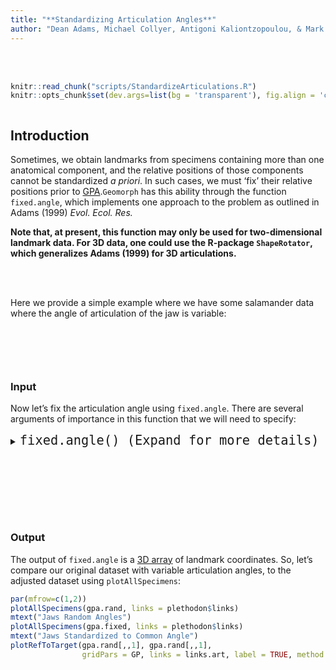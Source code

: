 ```yaml
---
title: "**Standardizing Articulation Angles**"
author: "Dean Adams, Michael Collyer, Antigoni Kaliontzopoulou, & Mark Conaway"
---
```

<br></br>

```r
knitr::read_chunk("scripts/StandardizeArticulations.R")
knitr::opts_chunk$set(dev.args=list(bg = 'transparent'), fig.align = 'center', class.source = ".custom-inline", class.output = ".custom-inline")
```


```r

```


## **Introduction**

Sometimes, we obtain landmarks from specimens containing more than one anatomical component, and the relative positions of those components cannot be standardized *a priori*. In such cases, we must 'fix' their relative positions prior to [GPA](Tutorials/2.1-GeneralizedProcrustesAnalysis.html).`Geomorph` has this ability through the function `fixed.angle`, which implements one approach to the problem as outlined in Adams (1999) *Evol. Ecol. Res.*

<div class = "note">
**Note that, at present, this function may only be used for two-dimensional landmark data. For 3D data, one could use the R-package `ShapeRotator`, which generalizes Adams (1999) for 3D articulations. **
</div>
<br></br>

Here we provide a simple example where we have some salamander data where the angle of articulation of the jaw is variable:

```r

```

<br></br>


```r

```


### **Input**

Now let's fix the articulation angle using `fixed.angle`. There are several arguments of importance in this function that we will need to specify:

<div class = "func">
<details>
  <summary> <font size="+2"> `fixed.angle() (Expand for more details)` </font> </summary>
  
* $A$: The input data which needing to be[Procrustes-aligned](Tutorials/2.1-GeneralizedProcrustesAnalysis.html) landmark coordinates in [3D array](Tutorials/1.1-ReadingData.html) format.

* $art.pt$ This specifies the 'vertex' of the angle, or which landmark is the point of articulation of the joint; in this case, landmark 1.

* $angle.pts.1$ and $angle.pts.2$: These arguments are used to specify the terminal landmarks of each 'ray' of the angle; in this case, landmarks 5 and 6:


<div class = "code">
```r

```
</div>
<br></br>

* $rot.pts$: specifies which landmarks will actually be rotated by the function. We want the mandible to move, so we list landmarks 2, 3, 4, and 5. 
 
* $angle$: This argument allows us to specify the angle that we want our specimens to be rotated to. The default value for this will be the angle of the mean specimen (right?). Any values indicated here will be **in addition** to the mean angle.
</details>
</div>
<br></br>

<div class = "code">
```r

```
</div>
<br></br>

 
### **Output**

The output of `fixed.angle` is a [3D array](Tutorials/1.1-ReadingData.html) of landmark coordinates. So, let's compare our original dataset with variable articulation angles, to the adjusted dataset using `plotAllSpecimens`:

<div class = "code">
```r
par(mfrow=c(1,2))
plotAllSpecimens(gpa.rand, links = plethodon$links)
mtext("Jaws Random Angles")
plotAllSpecimens(gpa.fixed, links = plethodon$links)
mtext("Jaws Standardized to Common Angle")
plotRefToTarget(gpa.rand[,,1], gpa.rand[,,1], 
                gridPars = GP, links = links.art, label = TRUE, method = "points")
```
</div>
<br></br>

```r

```